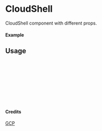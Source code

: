 
<Meta of={CloudShell} title="GCP/CloudShell" />

# CloudShell

CloudShell component with different props.

#### Example

<Canvas of={CloudShell.Primary} />

## Usage

```ts
import { CloudShell } from "yadl-ui";

const Example = () => {
  return (
      <CloudShell />
  );
};

export default Example;
```

#### Credits
[GCP](https://cloud.google.com/icons)
